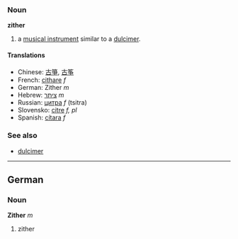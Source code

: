 ===Noun===
'''zither'''

# a [[musical instrument]] similar to a [[dulcimer]].

====Translations====
*Chinese: [[古箏]], [[古筝]]
*French: [[cithare]] ''f''
*German: Zither ''m''
*Hebrew: [[ציתר]] ''m''
*Russian: [[цитра]] ''f'' (tsitra)
*Slovensko: [[citre]] ''f, pl''
*Spanish: [[cítara]] ''f''


===See also===
*[[dulcimer]]

----

==German==
===Noun===
'''Zither''' ''m''

# zither